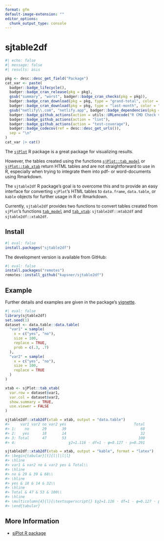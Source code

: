```yaml
---
format: gfm
default-image-extension: ""
editor_options: 
  chunk_output_type: console
---
```


# sjtable2df

<!-- badges: start -->
```r
#| echo: false
#| message: false
#| results: asis

pkg <- desc::desc_get_field("Package")
cat_var <- paste(
  badger::badge_lifecycle(),
  badger::badge_cran_release(pkg = pkg),
  gsub("summary", "worst", badger::badge_cran_checks(pkg = pkg)),
  badger::badge_cran_download(pkg = pkg, type = "grand-total", color = "blue"),
  badger::badge_cran_download(pkg = pkg, type = "last-month", color = "blue"),
  gsub("netlify\\.com", "netlify.app", badger::badge_dependencies(pkg = pkg)),
  badger::badge_github_actions(action = utils::URLencode("R CMD Check via {tic}")),
  badger::badge_github_actions(action = "lint"),
  badger::badge_github_actions(action = "test-coverage"),
  badger::badge_codecov(ref = desc::desc_get_urls()),
  sep = "\n"
)
cat_var |> cat()
```
<!-- badges: end -->

The [`sjPlot`](https://CRAN.R-project.org/package=sjPlot) R package is a great package for visualizing results.

However, the tables created using the functions [`sjPlot::tab_model`](https://www.rdocumentation.org/packages/sjPlot/versions/2.8.4/topics/tab_model) or [`sjPlot::tab_xtab`](https://www.rdocumentation.org/packages/sjPlot/versions/2.8.4/topics/tab_xtab) return HTML tables and are not straightforward to use in R, especially when trying to integrate them into pdf- or word-documents using Rmarkdown.

The `sjtable2df` R package's goal is to overcome this and to provide an easy interface for converting `sjPlot`'s HTML tables to `data.frame`, `data.table`, or `kable` objects for further usage in R or Rmarkdown.

Currently, `sjtable2df` provides two functions to convert tables created from `sjPlot`'s functions [`tab_model`](https://www.rdocumentation.org/packages/sjPlot/versions/2.8.4/topics/tab_model) and [`tab_xtab`](https://www.rdocumentation.org/packages/sjPlot/versions/2.8.4/topics/tab_xtab): `sjtable2df::mtab2df` and `sjtable2df::xtab2df`.

## Install

```r
#| eval: false
install.packages("sjtable2df")
```

The development version is available from GitHub:

```r
#| eval: false
install.packages("remotes")
remotes::install_github("kapsner/sjtable2df")
```

## Example

Further details and examples are given in the package's [vignette](https://cran.r-project.org/web/packages/sjtable2df/vignettes/Overview.html).

```r
#| eval: false
library(sjtable2df)
set.seed(1)
dataset <- data.table::data.table(
  "var1" = sample(
    x = c("yes", "no"),
    size = 100,
    replace = TRUE,
    prob = c(.3, .7)
  ),
  "var2" = sample(
    x = c("yes", "no"),
    size = 100,
    replace = TRUE
  )
)

xtab <- sjPlot::tab_xtab(
  var.row = dataset$var1,
  var.col = dataset$var2,
  show.summary = TRUE,
  use.viewer = FALSE
)

sjtable2df::xtab2df(xtab = xtab, output = "data.table")
#>     var1 var2 no var2 yes                               Total
#> 1:    no      29       39                                  68
#> 2:   yes      18       14                                  32
#> 3: Total      47       53                                 100
#> 4:                        χ2=1.116 · df=1 · φ=0.127 · p=0.291

sjtable2df::xtab2df(xtab = xtab, output = "kable", format = "latex")
#> \begin{tabular}[t]{l|l|l|l}
#> \hline
#> var1 & var2 no & var2 yes & Total\\
#> \hline
#> no & 29 & 39 & 68\\
#> \hline
#> yes & 18 & 14 & 32\\
#> \hline
#> Total & 47 & 53 & 100\\
#> \hline
#> \multicolumn{4}{l}{\textsuperscript{} $χ2=1.116 · df=1 · φ=0.127 · p=0.291$}\\
#> \end{tabular} 
```

## More Information

- [sjPlot R package](https://cran.r-project.org/web/packages/sjPlot/index.html)
